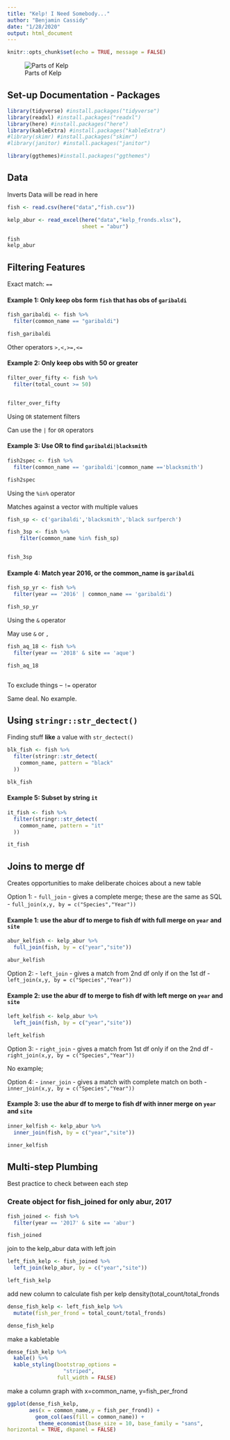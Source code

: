 ```yaml
---
title: "Kelp! I Need Somebody..."
author: "Benjamin Cassidy"
date: "1/28/2020"
output: html_document
---
```


```r
knitr::opts_chunk$set(echo = TRUE, message = FALSE)


```

![Parts of Kelp](kelp2.jpg) 


## Set-up Documentation - Packages
```r

library(tidyverse) #install.packages("tidyverse")
library(readxl) #install.packages("readxl")
library(here) #install.packages("here")
library(kableExtra) #install.packages("kableExtra")
#library(skimr) #install.packages("skimr")
#library(janitor) #install.packages("janitor")

library(ggthemes)#install.packages("ggthemes")


```


## Data

Inverts Data will be read in here

```r

fish <- read.csv(here("data","fish.csv"))

kelp_abur <- read_excel(here("data","kelp_fronds.xlsx"),
                        sheet = "abur")

fish
kelp_abur

```


## Filtering Features

Exact match: `==`



#### Example 1: Only keep obs form `fish` that has obs of `garibaldi`

```r


fish_garibaldi <- fish %>% 
  filter(common_name == "garibaldi")

fish_garibaldi


```



Other operators `>,<,>=,<=`

#### Example 2: Only keep obs with 50 or greater

```r

filter_over_fifty <- fish %>% 
  filter(total_count >= 50)


filter_over_fifty 

```


Using `OR` statement filters

Can use the `|` for `OR` operators


#### Example 3: Use OR to find `garibaldi|blacksmith`

```r

fish2spec <- fish %>% 
  filter(common_name == 'garibaldi'|common_name =='blacksmith')

fish2spec


```

Using the `%in%` operator

Matches against a vector with multiple values

```r


fish_sp <- c('garibaldi','blacksmith','black surfperch')

fish_3sp <- fish %>% 
    filter(common_name %in% fish_sp)


fish_3sp
```


#### Example 4: Match year 2016, or the common_name is `garibaldi`

```r

fish_sp_yr <- fish %>% 
  filter(year == '2016' | common_name == 'garibaldi')

fish_sp_yr 


```


Using the `&` operator

May use `&` or `,`


```r

fish_aq_18 <- fish %>% 
  filter(year == '2018' & site == 'aque')

fish_aq_18 



```


To exclude things -- `!=` operator

Same deal. No example. 


## Using `stringr::str_dectect()`

Finding stuff **like** a value with `str_dectect()`


```r

blk_fish <- fish %>% 
  filter(stringr::str_detect(
    common_name, pattern = "black"
  ))

blk_fish

```



#### Example 5: Subset by string `it`

```r


it_fish <- fish %>% 
  filter(stringr::str_detect(
    common_name, pattern = "it"
  ))

it_fish


```


## Joins to merge df 

Creates opportunities to make deliberate choices about a new table

Option 1: 
 - `full_join` - gives a complete merge; these are the same as SQL
  - `full_join(x,y, by = c("Species","Year"))`


#### Example 1: use the abur df to merge to fish df with full merge on `year` and `site`

```r

abur_kelfish <- kelp_abur %>% 
  full_join(fish, by = c("year","site"))

abur_kelfish


```


Option 2: 
 - `left_join` - gives a match from 2nd df only if on the 1st df
   - `left_join(x,y, by = c("Species","Year"))`
 
 
#### Example 2: use the abur df to merge to fish df with left merge on `year` and `site`

```r

left_kelfish <- kelp_abur %>% 
  left_join(fish, by = c("year","site"))

left_kelfish


```


Option 3: 
 - `right_join` - gives a match from 1st df only if on the 2nd df
   - `right_join(x,y, by = c("Species","Year"))`
 
 
No example;



Option 4: 
 - `inner_join` - gives a match with complete match on both
   - `inner_join(x,y, by = c("Species","Year"))`
 
 
#### Example 3: use the abur df to merge to fish df with inner merge on `year` and `site`
```r

inner_kelfish <- kelp_abur %>% 
  inner_join(fish, by = c("year","site"))

inner_kelfish


```


## Multi-step Plumbing 

Best practice to check between each step

### Create object for fish_joined for only abur, 2017
```r

fish_joined <- fish %>% 
  filter(year == '2017' & site == 'abur')

fish_joined 

```

join to the kelp_abur data with left join

```r
left_fish_kelp <- fish_joined %>% 
  left_join(kelp_abur, by = c("year","site"))

left_fish_kelp

```

add new column to calculate fish per kelp density(total_count/total_fronds
```r

dense_fish_kelp <- left_fish_kelp %>% 
  mutate(fish_per_frond = total_count/total_fronds)

dense_fish_kelp

```

make a kabletable

```r

dense_fish_kelp %>% 
  kable() %>% 
  kable_styling(bootstrap_options = 
                  "striped",
                full_width = FALSE)

```


make a column graph with x=common_name, y=fish_per_frond

```r

ggplot(dense_fish_kelp, 
       aes(x = common_name,y = fish_per_frond)) +
         geom_col(aes(fill = common_name)) + 
          theme_economist(base_size = 10, base_family = "sans",
horizontal = TRUE, dkpanel = FALSE)


```









